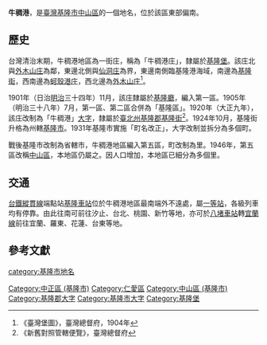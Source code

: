 {{noteTA
|1 = zh-cn:庄; zh-hk:庄; zh-tw:庄;
}}
'''牛稠港'''，是[[臺灣|臺灣]][[基隆市|基隆市]][[中山區_(基隆市)|中山區]]的一個地名，位於該區東部偏南。

==歷史==
台灣清治末期，牛稠港地區為一街庄，稱為「牛稠港庄」，隸屬於[[基隆堡|基隆堡]]。該庄北與[[外木山庄|外木山庄]]為鄰，東邊北側與[[仙洞庄|仙洞庄]]為界，東邊南側臨基隆港海域，南邊為[[基隆_(大字)|基隆街]]，西南邊為[[蚵殼港_(基隆市)|蚵殼港庄]]，西北邊為[[外木山庄|外木山庄]]<ref>《臺灣堡圖》，臺灣總督府，1904年</ref>。

1901年（日治[[明治|明治]]三十四年）11月，該庄隸屬於[[基隆廳|基隆廳]]，編入第一區。1905年（明治三十八年）7月，第一區、第二區合併為「基隆區」。1920年（大正九年），該庄改制為「牛稠港」[[大字|大字]]，隸屬於[[臺北州|臺北州]][[基隆郡|基隆郡]][[基隆街_(基隆郡)|基隆街]]<ref>《新舊對照管轄便覽》，臺灣總督府</ref>。1924年10月，基隆街升格為州轄[[基隆市_(州轄市)|基隆市]]。1931年基隆市實施「町名改正」，大字改制並拆分為多個町。

戰後基隆市改制為省轄市，牛稠港地區編入第五區，町改制為里。1946年，第五區改稱[[中山區_(基隆市)|中山區]]，本地區仍屬之。因人口增加，本地區已細分為多個里。

== 交通 ==
[[台鐵|台鐵]][[縱貫線_(北段)|縱貫線]]端點站[[基隆車站|基隆車站]]位於牛稠港地區最南端外不遠處，屬[[一等站_(台鐵)|一等站]]，各級列車均有停靠。由此往南可前往汐止、台北、桃園、新竹等地，亦可於[[八堵車站|八堵車站]]轉[[宜蘭線|宜蘭線]]前往宜蘭、羅東、花蓮、台東等地。

==參考文獻==
{{reflist}}

{{基隆郡}}
{{基隆市舊町名}}

[[category:基隆市地名|category:基隆市地名]]
[[Category:中正區_(基隆市)|Category:中正區 (基隆市)]]
[[Category:仁愛區|Category:仁愛區]]
[[Category:中山區_(基隆市)|Category:中山區 (基隆市)]]
[[Category:基隆郡大字|Category:基隆郡大字]]
[[Category:基隆市大字|Category:基隆市大字]]
[[Category:基隆堡|Category:基隆堡]]
